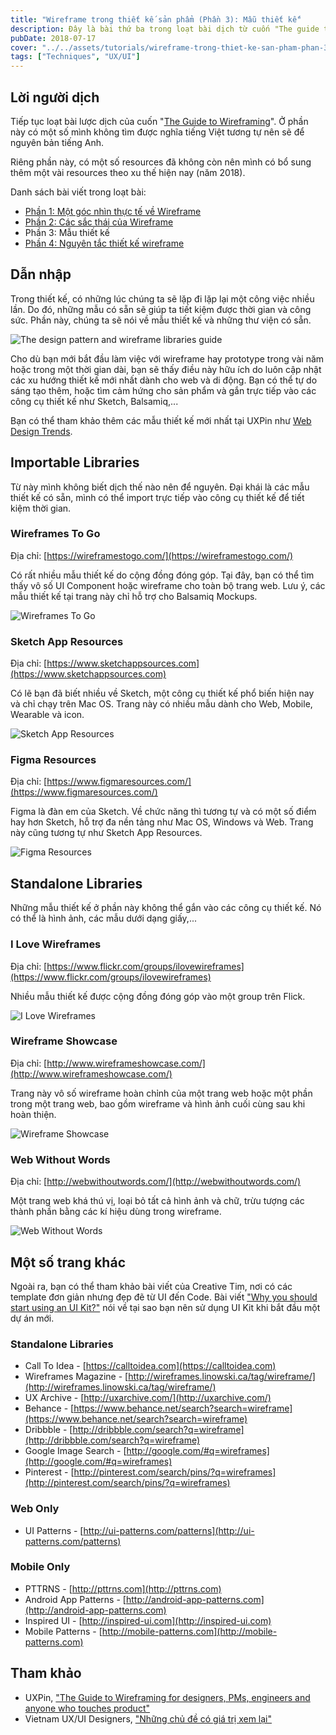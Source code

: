 ```yaml
---
title: "Wireframe trong thiết kế sản phẩm (Phần 3): Mẫu thiết kế"
description: Đây là bài thứ ba trong loạt bài dịch từ cuốn "The guide to wireframing". Phần này đề cập đến các mẫu thiết kế nhằm hỗ trợ chúng ta tiết kiệm thời gian và công sức khi bắt tay vào dự án.
pubDate: 2018-07-17
cover: "../../assets/tutorials/wireframe-trong-thiet-ke-san-pham-phan-3/cover.jpg"
tags: ["Techniques", "UX/UI"]
---
```


## Lời người dịch

Tiếp tục loạt bài lược dịch của cuốn "[The Guide to Wireframing](http://studio.uxpin.com/ebooks/guide-to-wireframing/)". Ở phần này có một số mình không tìm được nghĩa tiếng Việt tương tự nên sẽ để nguyên bản tiếng Anh.

Riêng phần này, có một số resources đã không còn nên mình có bổ sung thêm một vài resources theo xu thế hiện nay (năm 2018).

Danh sách bài viết trong loạt bài:

- [Phần 1: Một góc nhìn thực tế về Wireframe](https://vhnam.github.io/tutorials/wireframe-trong-thiet-ke-san-pham-phan-1)
- [Phần 2: Các sắc thái của Wireframe](https://vhnam.github.io/tutorials/wireframe-trong-thiet-ke-san-pham-phan-2)
- Phần 3: Mẫu thiết kế
- [Phần 4: Nguyên tắc thiết kế wireframe](https://vhnam.github.io/tutorials/wireframe-trong-thiet-ke-san-pham-phan-4)

## Dẫn nhập

Trong thiết kế, có những lúc chúng ta sẽ lặp đi lặp lại một công việc nhiều lần. Do đó, những mẫu có sẵn sẽ giúp ta tiết kiệm được thời gian và công sức. Phần này, chúng ta sẽ nói về mẫu thiết kế và những thư viện có sẵn.

![The design pattern and wireframe libraries guide](../../assets/tutorials/wireframe-trong-thiet-ke-san-pham-phan-3/cover.jpg)

Cho dù bạn mới bắt đầu làm việc với wireframe hay prototype trong vài năm hoặc trong một thời gian dài, bạn sẽ thấy điều này hữu ích do luôn cập nhật các xu hướng thiết kế mới nhất dành cho web và di động. Bạn có thể tự do sáng tạo thêm, hoặc tìm cảm hứng cho sản phẩm và gắn trực tiếp vào các công cụ thiết kế như Sketch, Balsamiq,...

Bạn có thể tham khảo thêm các mẫu thiết kế mới nhất tại UXPin như [Web Design Trends](https://www.uxpin.com/studio/ebooks/web-ui-design-trends-2018/).

## Importable Libraries

Từ này mình không biết dịch thế nào nên để nguyên. Đại khái là các mẫu thiết kế có sẵn, mình có thể import trực tiếp vào công cụ thiết kế để tiết kiệm thời gian.

### Wireframes To Go

Địa chỉ: [https://wireframestogo.com/](https://wireframestogo.com/)

Có rất nhiều mẫu thiết kế do cộng đồng đóng góp. Tại đây, bạn có thể tìm thấy vô số UI Component hoặc wireframe cho toàn bộ trang web. Lưu ý, các mẫu thiết kế tại trang này chỉ hỗ trợ cho Balsamiq Mockups.

![Wireframes To Go](../../assets/tutorials/wireframe-trong-thiet-ke-san-pham-phan-3/wireframetogo.jpg)

### Sketch App Resources

Địa chỉ: [https://www.sketchappsources.com](https://www.sketchappsources.com)

Có lẽ bạn đã biết nhiều về Sketch, một công cụ thiết kế phổ biến hiện nay và chỉ chạy trên Mac OS. Trang này có nhiều mẫu dành cho Web, Mobile, Wearable và icon.

![Sketch App Resources](../../assets/tutorials/wireframe-trong-thiet-ke-san-pham-phan-3/sketchappresources.jpg)

### Figma Resources

Địa chỉ: [https://www.figmaresources.com/](https://www.figmaresources.com/)

Figma là đàn em của Sketch. Về chức năng thì tương tự và có một số điểm hay hơn Sketch, hỗ trợ đa nền tảng như Mac OS, Windows và Web. Trang này cũng tương tự như Sketch App Resources.

![Figma Resources](../../assets/tutorials/wireframe-trong-thiet-ke-san-pham-phan-3/figmaresources.jpg)

## Standalone Libraries

Những mẫu thiết kế ở phần này không thể gắn vào các công cụ thiết kế. Nó có thể là hình ảnh, các mẫu dưới dạng giấy,...

### I Love Wireframes

Địa chỉ: [https://www.flickr.com/groups/ilovewireframes](https://www.flickr.com/groups/ilovewireframes)

Nhiều mẫu thiết kế được cộng đồng đóng góp vào một group trên Flick.

![I Love Wireframes](../../assets/tutorials/wireframe-trong-thiet-ke-san-pham-phan-3/ilovewireframes.jpg)

### Wireframe Showcase

Địa chỉ: [http://www.wireframeshowcase.com/](http://www.wireframeshowcase.com/)

Trang này vô số wireframe hoàn chỉnh của một trang web hoặc một phần trong một trang web, bao gồm wireframe và hình ảnh cuối cùng sau khi hoàn thiện.

![Wireframe Showcase](../../assets/tutorials/wireframe-trong-thiet-ke-san-pham-phan-3/wireframeshowcase.jpg)

### Web Without Words

Địa chỉ: [http://webwithoutwords.com/](http://webwithoutwords.com/)

Một trang web khá thú vị, loại bỏ tất cả hình ảnh và chữ, trừu tượng các thành phần bằng các kí hiệu dùng trong wireframe.

![Web Without Words](../../assets/tutorials/wireframe-trong-thiet-ke-san-pham-phan-3/webwithoutwords.jpg)

## Một số trang khác

Ngoài ra, bạn có thể tham khảo bài viết của Creative Tim, nơi có các template đơn giản nhưng đẹp đẽ từ UI đến Code. Bài viết ["Why you should start using an UI Kit?"](http://blog.creative-tim.com/web-design/why-you-should-start-using-an-ui-kit) nói về tại sao bạn nên sử dụng UI Kit khi bắt đầu một dự án mới.

### Standalone Libraries

- Call To Idea - [https://calltoidea.com](https://calltoidea.com)
- Wireframes Magazine - [http://wireframes.linowski.ca/tag/wireframe/](http://wireframes.linowski.ca/tag/wireframe/)
- UX Archive - [http://uxarchive.com/](http://uxarchive.com/)
- Behance - [https://www.behance.net/search?search=wireframe](https://www.behance.net/search?search=wireframe)
- Dribbble - [http://dribbble.com/search?q=wireframe](http://dribbble.com/search?q=wireframe)
- Google Image Search - [http://google.com/#q=wireframes](http://google.com/#q=wireframes)
- Pinterest - [http://pinterest.com/search/pins/?q=wireframes](http://pinterest.com/search/pins/?q=wireframes)

### Web Only

- UI Patterns - [http://ui-patterns.com/patterns](http://ui-patterns.com/patterns)

### Mobile Only

- PTTRNS - [http://pttrns.com](http://pttrns.com)
- Android App Patterns - [http://android-app-patterns.com](http://android-app-patterns.com)
- Inspired UI - [http://inspired-ui.com](http://inspired-ui.com)
- Mobile Patterns - [http://mobile-patterns.com](http://mobile-patterns.com)

## Tham khảo

- UXPin, ["The Guide to Wireframing for designers, PMs, engineers and anyone who touches product"](http://studio.uxpin.com/ebooks/guide-to-wireframing/)
- Vietnam UX/UI Designers, ["Những chủ đề có giá trị xem lại"](https://www.facebook.com/notes/vietnam-uxui-designers/những-chủ-đề-có-giá-trị-xem-lại/669538603252579/)
